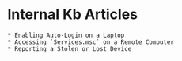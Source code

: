 # Internal Kb Articles
    * Enabling Auto-Login on a Laptop
    * Accessing `Services.msc` on a Remote Computer
    * Reporting a Stolen or Lost Device